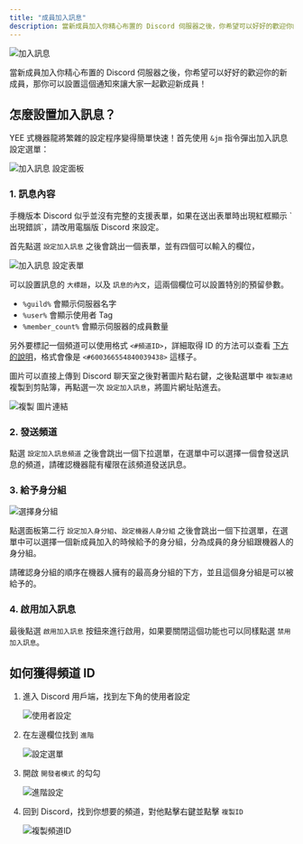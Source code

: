 ```yaml
---
title: "成員加入訊息"
description: 當新成員加入你精心布置的 Discord 伺服器之後，你希望可以好好的歡迎你的新成員，那你可以設置這個通知來讓大家一起歡迎新成員！
---
```


![加入訊息](/docs/join-message/join-message-index.jpg)

當新成員加入你精心布置的 Discord 伺服器之後，你希望可以好好的歡迎你的新成員，那你可以設置這個通知來讓大家一起歡迎新成員！

## 怎麼設置加入訊息？



YEE 式機器龍將繁雜的設定程序變得簡單快速！首先使用 `&jm` 指令彈出加入訊息設定選單：

![加入訊息 設定面板](/docs/join-message/join-message-panel.png)

### 1. 訊息內容

<Warning title="我想先警告你">
  手機版本 Discord 似乎並沒有完整的支援表單，如果在送出表單時出現紅框顯示
  `出現錯誤`，請改用電腦版 Discord 來設定。
</Warning>

首先點選 `設定加入訊息` 之後會跳出一個表單，並有四個可以輸入的欄位，

![加入訊息 設定表單](/docs/join-message/join-message-form.png)

可以設置訊息的 `大標題`，以及 `訊息的內文`，這兩個欄位可以設置特別的預留參數。

- `%guild%` 會顯示伺服器名字
- `%user%` 會顯示使用者 Tag
- `%member_count%` 會顯示伺服器的成員數量

另外要標記一個頻道可以使用格式 `<#頻道ID>`，詳細取得 ID 的方法可以查看 [下方的說明](#如何獲得頻道-id)，格式會像是 `<#600366554840039438>` 這樣子。

圖片可以直接上傳到 Discord 聊天室之後對著圖片點右鍵，之後點選單中 `複製連結` 複製到剪貼簿，再點選一次 `設定加入訊息`，將圖片網址貼進去。



![複製 圖片連結](/docs/join-message/copy-image-url.png)

### 2. 發送頻道

點選 `設定加入訊息頻道` 之後會跳出一個下拉選單，在選單中可以選擇一個會發送訊息的頻道，請確認機器龍有權限在該頻道發送訊息。

### 3. 給予身分組

![選擇身分組](/docs/join-message/select-role.png)

點選面板第二行 `設定加入身分組`、`設定機器人身分組` 之後會跳出一個下拉選單，在選單中可以選擇一個新成員加入的時候給予的身分組，分為成員的身分組跟機器人的身分組。

請確認身分組的順序在機器人擁有的最高身分組的下方，並且這個身分組是可以被給予的。

### 4. 啟用加入訊息

最後點選 `啟用加入訊息` 按鈕來進行啟用，如果要關閉這個功能也可以同樣點選 `禁用加入訊息`。

## 如何獲得頻道 ID

1. 進入 Discord 用戶端，找到左下角的使用者設定

   ![使用者設定](/docs/join-message/user-settings.png)

2. 在左邊欄位找到 `進階`

   ![設定選單](/docs/join-message/advanced-settings.png)

3. 開啟 `開發者模式` 的勾勾

   ![進階設定](/docs/join-message/enable-developer-mode.png)

4. 回到 Discord，找到你想要的頻道，對他點擊右鍵並點擊 `複製ID`

   ![複製頻道ID](/docs/join-message/copy-channel-id.png)


